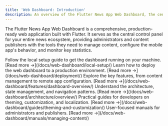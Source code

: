 ```yaml
---
title: 'Web Dashboard: Introduction'
description: An overview of the Flutter News App Web Dashboard, the central control panel for your news ecosystem.
---
```



The Flutter News App Web Dashboard is a comprehensive, production-ready web application built with Flutter. It serves as the central control panel for your entire news ecosystem, providing administrators and content publishers with the tools they need to manage content, configure the mobile app's behavior, and monitor key statistics.

<CardGrid>
	<Card title="Local Setup" icon="rocket">
		Follow the local setup guide to get the dashboard running on your machine.
		[Read more &rarr;](/docs/web-dashboard/local-setup/)
	</Card>
	<Card title="Deployment" icon="cloud">
		Learn how to deploy the web dashboard to a production environment.
		[Read more &rarr;](/docs/web-dashboard/deployment/)
	</Card>
	<Card title="Features" icon="puzzle">
		Explore the key features, from content management to remote app configuration.
		[Read more &rarr;](/docs/web-dashboard/features/dashboard-overview/)
	</Card>
	<Card title="Architecture" icon="structure">
		Understand the architecture, state management, and navigation patterns.
		[Read more &rarr;](/docs/web-dashboard/architecture/overview/)
	</Card>
	<Card title="Developer Guides" icon="document">
		Practical guides for developers on theming, customization, and localization.
		[Read more &rarr;](/docs/web-dashboard/guides/theming-and-customization/)
	</Card>
  <Card title="User Manuals" icon="open-book">
		User-focused manuals for administrators and publishers.
		[Read more &rarr;](/docs/web-dashboard/manuals/managing-content/)
	</Card>
</CardGrid>
